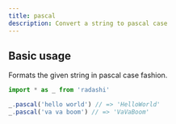 ```yaml
---
title: pascal
description: Convert a string to pascal case
---
```


## Basic usage

Formats the given string in pascal case fashion.

```ts
import * as _ from 'radashi'

_.pascal('hello world') // => 'HelloWorld'
_.pascal('va va boom') // => 'VaVaBoom'
```
